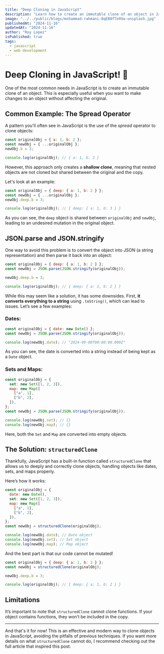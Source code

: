 ```yaml
---
title: "Deep Cloning in JavaScript"
description: "Learn how to create an immutable clone of an object in JavaScript using the structuredClone function. This method allows you to deeply clone objects, including nested objects, dates, sets, and maps."
image: "../../public/blogs/mohammad-rahmani-8qEB0fTe9Vw-unsplash.jpg"
publishedAt: "2024-11-16"
updatedAt: "2024-11-16"
author: "Roy Lopez"
isPublished: true
tags:
  - javascript
  - web development
---
```


# Deep Cloning in JavaScript! 🚀

One of the most common needs in JavaScript is to create an immutable clone of an object. This is especially useful when you want to make changes to an object without affecting the original.

## Common Example: The Spread Operator

A pattern you'll often see in JavaScript is the use of the _spread_ operator to clone objects:

```javascript
const originalObj = { a: 1, b: 2 };
const newObj = { ...originalObj };
newObj.b = 3;

console.log(originalObj); // { a: 1, b: 2 }
```

However, this approach only creates a **shallow clone**, meaning that nested objects are not cloned but shared between the original and the copy.

Let's look at an example:

```javascript
const originalObj = { deep: { a: 1, b: 2 } };
const newObj = { ...originalObj };
newObj.deep.b = 3;

console.log(originalObj); // { deep: { a: 1, b: 3 } }
```

As you can see, the `deep` object is shared between `originalObj` and `newObj`, leading to an undesired mutation in the original object.

## JSON.parse and JSON.stringify

One way to avoid this problem is to convert the object into JSON (a string representation) and then parse it back into an object:

```javascript
const originalObj = { deep: { a: 1, b: 2 } };
const newObj = JSON.parse(JSON.stringify(originalObj));

newObj.deep.b = 3;

console.log(originalObj); // { deep: { a: 1, b: 2 } }
```

While this may seem like a solution, it has some downsides. First, **it converts everything to a string** using `.toString()`, which can lead to issues. Let’s see a few examples:

### Dates:

```javascript
const originalObj = { date: new Date() };
const newObj = JSON.parse(JSON.stringify(originalObj));

console.log(newObj.date); // "2024-09-08T00:00:00.000Z"
```

As you can see, the date is converted into a string instead of being kept as a `Date` object.

### Sets and Maps:

```javascript
const originalObj = {
  set: new Set([1, 2, 3]),
  map: new Map([
    ["a", 1],
    ["b", 2],
  ]),
};
const newObj = JSON.parse(JSON.stringify(originalObj));

console.log(newObj.set); // {}
console.log(newObj.map); // {}
```

Here, both the `Set` and `Map` are converted into empty objects.

## The Solution: `structuredClone`

Thankfully, JavaScript has a built-in function called `structuredClone` that allows us to deeply and correctly clone objects, handling objects like dates, sets, and maps properly.

Here’s how it works:

```javascript
const originalObj = {
  date: new Date(),
  set: new Set([1, 2, 3]),
  map: new Map([
    ["a", 1],
    ["b", 2],
  ]),
};
const newObj = structuredClone(originalObj);

console.log(newObj.date); // Date object
console.log(newObj.set); // Set object
console.log(newObj.map); // Map object
```

And the best part is that our code cannot be mutated!

```javascript
const originalObj = { deep: { a: 1, b: 2 } };
const newObj = structuredClone(originalObj);

newObj.deep.b = 3;

console.log(originalObj); // { deep: { a: 1, b: 2 } }
```

## Limitations

It’s important to note that `structuredClone` cannot clone functions. If your object contains functions, they won’t be included in the copy.

---

And that's it for now! This is an effective and modern way to clone objects in JavaScript, avoiding the pitfalls of previous techniques. If you want more details on what `structuredClone` cannot do, I recommend checking out the full article that inspired this post.
